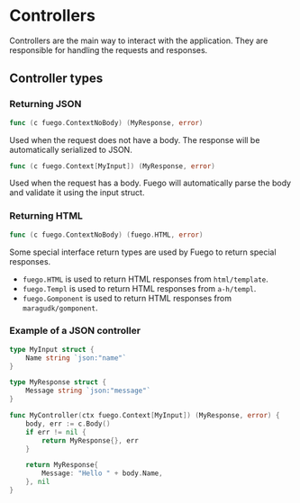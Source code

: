 
# Controllers

Controllers are the main way to interact with the application. They are responsible for handling the requests and responses.



<FlowChart selected="Controller" />

## Controller types

### Returning JSON

```go
func (c fuego.ContextNoBody) (MyResponse, error)
```

Used when the request does not have a body. The response will be automatically serialized to JSON.

```go
func (c fuego.Context[MyInput]) (MyResponse, error)
```

Used when the request has a body.
Fuego will automatically parse the body and validate it using the input struct.

### Returning HTML

```go
func (c fuego.ContextNoBody) (fuego.HTML, error)
```

Some special interface return types are used by Fuego to return special responses.

- `fuego.HTML` is used to return HTML responses from `html/template`.
- `fuego.Templ` is used to return HTML responses from `a-h/templ`.
- `fuego.Gomponent` is used to return HTML responses from `maragudk/gomponent`.

### Example of a JSON controller

```go
type MyInput struct {
	Name string `json:"name"`
}

type MyResponse struct {
	Message string `json:"message"`
}

func MyController(ctx fuego.Context[MyInput]) (MyResponse, error) {
	body, err := c.Body()
	if err != nil {
		return MyResponse{}, err
	}

	return MyResponse{
		Message: "Hello " + body.Name,
	}, nil
}
```

